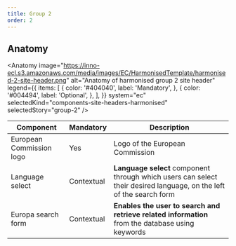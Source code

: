 ```yaml
---
title: Group 2
order: 2
---
```



## Anatomy

<Anatomy
  image="https://inno-ecl.s3.amazonaws.com/media/images/EC/HarmonisedTemplate/harmonised-2-site-header.png"
  alt="Anatomy of harmonised group 2 site header"
  legend={{
    items: [
      {
        color: '#404040',
        label: 'Mandatory',
      },
      {
        color: '#004494',
        label: 'Optional',
      },
    ],
  }}
  system="ec"
  selectedKind="components-site-headers-harmonised"
  selectedStory="group-2"
/>

| Component                | Mandatory  | Description                                                                                                         |
| ------------------------ | ---------- | ------------------------------------------------------------------------------------------------------------------- |
| European Commission logo | Yes        | Logo of the European Commission                                                                                     |
| Language select          | Contextual | **Language select** component through which users can select their desired language, on the left of the search form |
| Europa search form       | Contextual | **Enables the user to search and retrieve related information** from the database using keywords                    |
